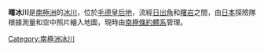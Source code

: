 {{coord|68|7|S|42|53|E|type:glacier_region:AQ|display=title}}

'''曙冰川'''是[[南極洲|南極洲]]的[[冰川|冰川]]，位於[[毛德皇后地|毛德皇后地]]，流經[[日出角|日出角]]和[[曙岩|曙岩]]之間，由[[日本|日本]]探險隊根據測量和空中照片繪入地圖，現時由[[南極條約體系|南極條約體系]]管理。

{{Antarctica-geo-stub}}
[[Category:南極洲冰川|Category:南極洲冰川]]
